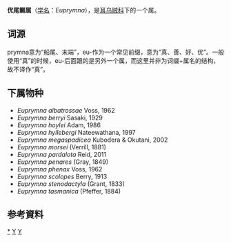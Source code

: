 {{Automatic Taxobox
| taxon = Euprymna
| authority = Steenstrup, 1887
| image = Bobtail squid.jpg
| image_caption = Euprymna berryi
| type species = Euprymna morsei
| type species authority = Verrill, 1881
| Synonyms = ''Fidenas'' <small>J. E. Gray, 1849</small> 
}}

'''优尾鲗属'''（[[学名|学名]]：''Euprymna''），是[[耳乌贼科|耳乌贼科]]下的一个属。

==词源==
prymna意为“船尾、末端”，eu-作为一个常见前缀，意为“真、善、好、优”。一般使用“真”的时候，eu-后面跟的是另外一个属，而这里并非为词缀+属名的结构，故不译作“真”。

==下属物种==
* ''Euprymna albatrossae'' Voss, 1962
* ''Euprymna berryi'' Sasaki, 1929
* ''Euprymna hoylei'' Adam, 1986
* ''Euprymna hyllebergi'' Nateewathana, 1997
* ''Euprymna megaspadicea'' Kubodera & Okutani, 2002
* ''Euprymna morsei'' (Verrill, 1881)
* ''Euprymna pardalota'' Reid, 2011
* ''Euprymna penares'' (Gray, 1849)
* ''Euprymna phenax'' Voss, 1962
* ''Euprymna scolopes'' Berry, 1913
* ''Euprymna stenodactyla'' (Grant, 1833)
* ''Euprymna tasmanica'' (Pfeffer, 1884)

==参考資料==
{{reflist}}

{{taxonbar}}
[[Category:_优尾鲗属|*]]
[[Category:_耳乌贼科|Y]]
[[Category:_1887年描述的分类群|Y]]